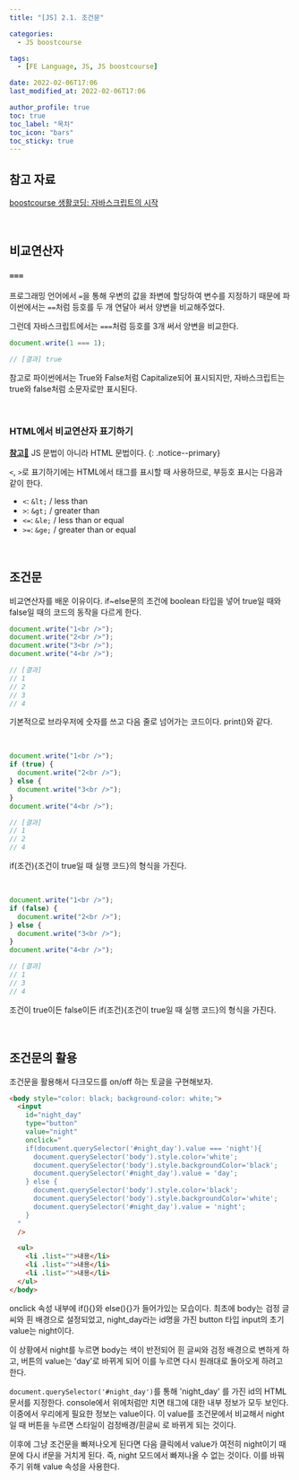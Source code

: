 ```yaml
---
title: "[JS] 2.1. 조건문"

categories:
  - JS boostcourse

tags:
  - [FE Language, JS, JS boostcourse]

date: 2022-02-06T17:06
last_modified_at: 2022-02-06T17:06

author_profile: true
toc: true
toc_label: "목차"
toc_icon: "bars"
toc_sticky: true
---
```


## 참고 자료

[boostcourse 생활코딩: 자바스크립트의 시작](https://www.boostcourse.org/cs124/joinLectures/52258)

<br />

## 비교연산자

### `===`

프로그래밍 언어에서 `=`을 통해 우변의 값을 좌변에 할당하여 변수를 지정하기 때문에 파이썬에서는 `==`처럼 등호를 두 개 연달아 써서 양변을 비교해주었다.

그런데 자바스크립트에서는 `===`처럼 등호를 3개 써서 양변을 비교한다.

```js
document.write(1 === 1);

// [결과] true
```

참고로 파이썬에서는 True와 False처럼 Capitalize되어 표시되지만, 자바스크립트는 true와 false처럼 소문자로만 표시된다.

<br />

### HTML에서 비교연산자 표기하기

<u>**참고**📣</u> JS 문법이 아니라 HTML 문법이다.
{: .notice--primary}

`<`, `>`로 표기하기에는 HTML에서 태그를 표시할 때 사용하므로, 부등호 표시는 다음과 같이 한다.

- `<`: `&lt;` / less than
- `>`: `&gt;` / greater than
- `<=`: `&le;` / less than or equal
- `>=`: `&ge;` / greater than or equal

<br />

## 조건문

비교연산자를 배운 이유이다. if~else문의 조건에 boolean 타입을 넣어 true일 때와 false일 때의 코드의 동작을 다르게 한다.

```js
document.write("1<br />");
document.write("2<br />");
document.write("3<br />");
document.write("4<br />");

// [결과]
// 1
// 2
// 3
// 4
```

기본적으로 브라우저에 숫자를 쓰고 다음 줄로 넘어가는 코드이다. print()와 같다.

<br />

```js
document.write("1<br />");
if (true) {
  document.write("2<br />");
} else {
  document.write("3<br />");
}
document.write("4<br />");

// [결과]
// 1
// 2
// 4
```

if(조건){조건이 true일 때 실행 코드}의 형식을 가진다.

<br />

```js
document.write("1<br />");
if (false) {
  document.write("2<br />");
} else {
  document.write("3<br />");
}
document.write("4<br />");

// [결과]
// 1
// 3
// 4
```

조건이 true이든 false이든 if(조건){조건이 true일 때 실행 코드}의 형식을 가진다.

<br />

## 조건문의 활용

조건문을 활용해서 다크모드를 on/off 하는 토글을 구현해보자.

```html
<body style="color: black; background-color: white;">
  <input
    id="night_day"
    type="button"
    value="night"
    onclick="
    if(document.querySelector('#night_day').value === 'night'){
      document.querySelector('body').style.color='white';
      document.querySelector('body').style.backgroundColor='black';
      document.querySelector('#night_day').value = 'day';
    } else {
      document.querySelector('body').style.color='black';
      document.querySelector('body').style.backgroundColor='white';
      document.querySelector('#night_day').value = 'night';
    }
  "
  />

  <ul>
    <li .list="">내용</li>
    <li .list="">내용</li>
    <li .list="">내용</li>
  </ul>
</body>
```

onclick 속성 내부에 if(){}와 else(){}가 들어가있는 모습이다. 최초에 body는 검정 글씨와 흰 배경으로 설정되었고, night_day라는 id명을 가진 button 타입 input의 초기 value는 night이다.

이 상황에서 night를 누르면 body는 색이 반전되어 흰 글씨와 검정 배경으로 변하게 하고, 버튼의 value는 'day'로 바뀌게 되어 이를 누르면 다시 원래대로 돌아오게 하려고 한다.

`document.querySelector('#night_day')`를 통해 'night_day' 를 가진 id의 HTML 문서를 지정한다. console에서 위에처럼만 치면 태그에 대한 내부 정보가 모두 보인다. 이중에서 우리에게 필요한 정보는 value이다. 이 value를 조건문에서 비교해서 night일 때 버튼을 누르면 스타일이 검정배경/흰글씨 로 바뀌게 되는 것이다.

이후에 그냥 조건문을 빠져나오게 된다면 다음 클릭에서 value가 여전히 night이기 때문에 다시 if문을 거치게 된다. 즉, night 모드에서 빠져나올 수 없는 것이다. 이를 바꿔주기 위해 value 속성을 사용한다.
